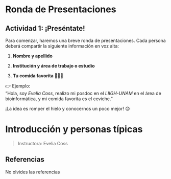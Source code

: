 # Ronda de Presentaciones

::: {.callout-note icon="false"}
## Actividad 1: ¡Preséntate!

Para comenzar, haremos una breve ronda de presentaciones. Cada persona deberá compartir la siguiente información en voz alta:

1.  **Nombre y apellido**

2.  **Institución y área de trabajo o estudio**

3.  **Tu comida favorita 🍕🍜🍫**

👉 Ejemplo:\
"Hola, soy *Evelia Coss*, realizo mi posdoc en el *LIIGH-UNAM* en el área de bioinformática, y mi comida favorita es el ceviche."

¡La idea es romper el hielo y conocernos un poco mejor! 😊
:::

# Introducción y personas típicas

> Instructora: Evelia Coss

## 

## Referencias

No olvides las referencias
